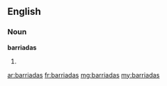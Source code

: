 ==English==

===Noun===
'''barriadas'''

# {{plural of|barriada}}

[[ar:barriadas]]
[[fr:barriadas]]
[[mg:barriadas]]
[[my:barriadas]]
